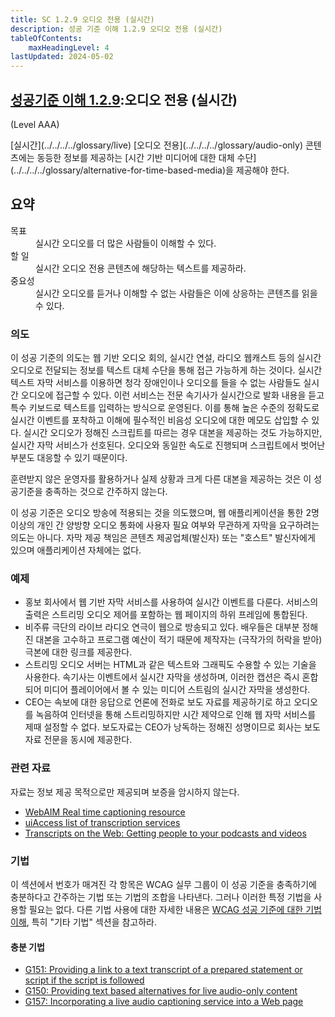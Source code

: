 ```yaml
---
title: SC 1.2.9 오디오 전용 (실시간)
description: 성공 기준 이해 1.2.9 오디오 전용 (실시간)
tableOfContents:
    maxHeadingLevel: 4
lastUpdated: 2024-05-02
---
```



## [성공기준 이해 1.2.9](https://w3.org/TR/WCAG22#audio-only-live):오디오 전용 (실시간) 

(Level AAA)

<Card title="성공 기준(SC)">
[실시간](../../../../glossary/live) [오디오 전용](../../../../glossary/audio-only) 콘텐츠에는 동등한 정보를 제공하는 [시간 기반 미디어에 대한 대체 수단](../../../../glossary/alternative-for-time-based-media)을 제공해야 한다.
</Card>

## 요약

<dl>
<dt>목표</dt>
<dd>실시간 오디오를 더 많은 사람들이 이해할 수 있다.</dd>
<dt>할 일</dt>
<dd>실시간 오디오 전용 콘텐츠에 해당하는 텍스트를 제공하라.</dd>
<dt>중요성</dt>
<dd>실시간 오디오를 듣거나 이해할 수 없는 사람들은 이에 상응하는 콘텐츠를 읽을 수 있다.</dd>
</dl>

### 의도

이 성공 기준의 의도는 웹 기반 오디오 회의, 실시간 연설, 라디오 웹캐스트 등의 실시간 오디오로 전달되는 정보를 텍스트 대체 수단을 통해 접근 가능하게 하는 것이다. 실시간 텍스트 자막 서비스를 이용하면 청각 장애인이나 오디오를 들을 수 없는 사람들도 실시간 오디오에 접근할 수 있다. 이런 서비스는 전문 속기사가 실시간으로 발화 내용을 듣고 특수 키보드로 텍스트를 입력하는 방식으로 운영된다. 이를 통해 높은 수준의 정확도로 실시간 이벤트를 포착하고 이해에 필수적인 비음성 오디오에 대한 메모도 삽입할 수 있다. 실시간 오디오가 정해진 스크립트를 따르는 경우 대본을 제공하는 것도 가능하지만, 실시간 자막 서비스가 선호된다. 오디오와 동일한 속도로 진행되며 스크립트에서 벗어난 부분도 대응할 수 있기 때문이다.

훈련받지 않은 운영자를 활용하거나 실제 상황과 크게 다른 대본을 제공하는 것은 이 성공기준을 충족하는 것으로 간주하지 않는다.

이 성공 기준은 오디오 방송에 적용되는 것을 의도했으며, 웹 애플리케이션을 통한 2명 이상의 개인 간 양방향 오디오 통화에 사용자 필요 여부와 무관하게 자막을 요구하려는 의도는 아니다. 자막 제공 책임은 콘텐츠 제공업체(발신자) 또는 "호스트" 발신자에게 있으며 애플리케이션 자체에는 없다.

### 예제

*   홍보 회사에서 웹 기반 자막 서비스를 사용하여 실시간 이벤트를 다룬다. 서비스의 출력은 스트리밍 오디오 제어를 포함하는 웹 페이지의 하위 프레임에 통합된다.
*   비주류 극단의 라이브 라디오 연극이 웹으로 방송되고 있다. 배우들은 대부분 정해진 대본을 고수하고 프로그램 예산이 적기 때문에 제작자는 (극작가의 허락을 받아) 극본에 대한 링크를 제공한다.
*   스트리밍 오디오 서버는 HTML과 같은 텍스트와 그래픽도 수용할 수 있는 기술을 사용한다. 속기사는 이벤트에서 실시간 자막을 생성하며, 이러한 캡션은 즉시 혼합되어 미디어 플레이어에서 볼 수 있는 미디어 스트림의 실시간 자막을 생성한다.
*   CEO는 속보에 대한 응답으로 언론에 전화로 보도 자료를 제공하기로 하고 오디오를 녹음하여 인터넷을 통해 스트리밍하지만 시간 제약으로 인해 웹 자막 서비스를 제때 설정할 수 없다. 보도자료는 CEO가 낭독하는 정해진 성명이므로 회사는 보도자료 전문을 동시에 제공한다.

### 관련 자료

자료는 정보 제공 목적으로만 제공되며 보증을 암시하지 않는다.

*   [WebAIM Real time captioning resource](https://webaim.org/techniques/captions/realtime)
*   [uiAccess list of transcription services](http://www.uiaccess.com/transcripts/transcript_services.html)
*   [Transcripts on the Web: Getting people to your podcasts and videos](http://www.uiaccess.com/transcripts/transcripts_on_the_web.html)

### 기법

이 섹션에서 번호가 매겨진 각 항목은 WCAG 실무 그룹이 이 성공 기준을 충족하기에 충분하다고 간주하는 기법 또는 기법의 조합을 나타낸다. 그러나 이러한 특정 기법을 사용할 필요는 없다. 다른 기법 사용에 대한 자세한 내용은 [WCAG 성공 기준에 대한 기법 이해](understanding-techniques), 특히 "기타 기법" 섹션을 참고하라.

#### 충분 기법

*   [G151: Providing a link to a text transcript of a prepared statement or script if the script is followed](https://www.w3.org/WAI/WCAG22/Techniques/general/G151)
*   [G150: Providing text based alternatives for live audio-only content](https://www.w3.org/WAI/WCAG22/Techniques/general/G150)
*   [G157: Incorporating a live audio captioning service into a Web page](https://www.w3.org/WAI/WCAG22/Techniques/general/G157)
